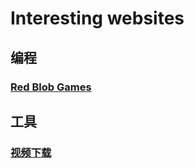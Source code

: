 # Interesting websites




## 编程
### [Red Blob Games](https://www.redblobgames.com/)  


## 工具
### [视频下载](https://cobalt.tools/)

